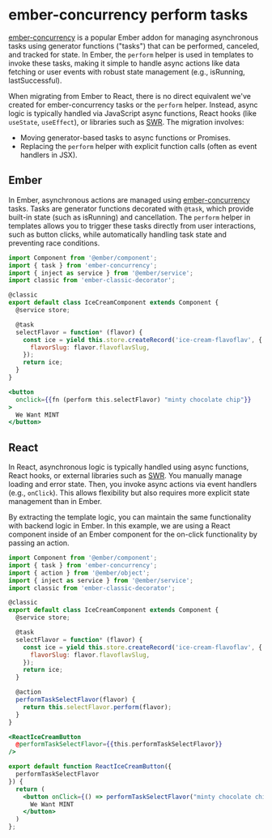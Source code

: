 # ember-concurrency perform tasks

[ember-concurrency](https://ember-concurrency.com/) is a popular Ember addon for managing asynchronous tasks using generator functions ("tasks") that can be performed, canceled, and tracked for state. In Ember, the `perform` helper is used in templates to invoke these tasks, making it simple to handle async actions like data fetching or user events with robust state management (e.g., isRunning, lastSuccessful).

When migrating from Ember to React, there is no direct equivalent we've created for ember-concurrency tasks or the `perform` helper. Instead, async logic is typically handled via JavaScript async functions, React hooks (like `useState`, `useEffect`), or libraries such as [SWR](https://swr.vercel.app/). The migration involves:

- Moving generator-based tasks to async functions or Promises.
- Replacing the `perform` helper with explicit function calls (often as event handlers in JSX).

## Ember

In Ember, asynchronous actions are managed using [ember-concurrency](https://ember-concurrency.com/) tasks. Tasks are generator functions decorated with `@task`, which provide built-in state (such as isRunning) and cancellation. The `perform` helper in templates allows you to trigger these tasks directly from user interactions, such as button clicks, while automatically handling task state and preventing race conditions.

```js title="app/components/ice-cream/component.js" showLineNumbers
import Component from '@ember/component';
import { task } from 'ember-concurrency';
import { inject as service } from '@ember/service';
import classic from 'ember-classic-decorator';

@classic
export default class IceCreamComponent extends Component {
  @service store;

  @task
  selectFlavor = function* (flavor) {
    const ice = yield this.store.createRecord('ice-cream-flavoflav', {
      flavorSlug: flavor.flavoflavSlug,
    });
    return ice;
  }
}
```

```hbs title="app/components/ice-cream/template.hbs" showLineNumbers
<button
  onclick={{fn (perform this.selectFlavor) "minty chocolate chip"}}
>
  We Want MINT
</button>
```

## React

In React, asynchronous logic is typically handled using async functions, React hooks, or external libraries such as [SWR](https://swr.vercel.app/). You manually manage loading and error state. Then, you invoke async actions via event handlers (e.g., `onClick`). This allows flexibility but also requires more explicit state management than in Ember.

By extracting the template logic, you can maintain the same functionality with backend logic in Ember. In this example, we are using a React component inside of an Ember component for the on-click functionality by passing an action.

```js title="app/components/ice-cream/component.js" showLineNumbers
import Component from '@ember/component';
import { task } from 'ember-concurrency';
import { action } from '@ember/object';
import { inject as service } from '@ember/service';
import classic from 'ember-classic-decorator';

@classic
export default class IceCreamComponent extends Component {
  @service store;

  @task
  selectFlavor = function* (flavor) {
    const ice = yield this.store.createRecord('ice-cream-flavoflav', {
      flavorSlug: flavor.flavoflavSlug,
    });
    return ice;
  }

  @action
  performTaskSelectFlavor(flavor) {
    return this.selectFlavor.perform(flavor);
  }
}
```

```hbs title="app/components/ice-cream/template.hbs" showLineNumbers
<ReactIceCreamButton 
  @performTaskSelectFlavor={{this.performTaskSelectFlavor}}
/>
```

```jsx title="app/components/react-ice-cream-button/index.jsx" showLineNumbers
export default function ReactIceCreamButton({
  performTaskSelectFlavor
}) {
  return (
    <button onClick={() => performTaskSelectFlavor("minty chocolate chip")}>
      We Want MINT
    </button>
  )
};
```
  